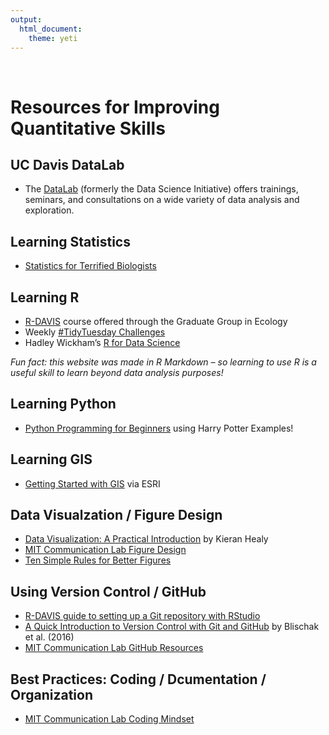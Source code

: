 ```yaml
---
output: 
  html_document:
    theme: yeti
---
```

<br>


# **Resources for Improving Quantitative Skills**

## UC Davis DataLab
* The [DataLab](https://datalab.ucdavis.edu/about/) (formerly the Data Science Initiative) offers trainings, seminars, and consultations on a wide variety of data analysis and exploration. 

## Learning Statistics
* [Statistics for Terrified Biologists](http://mtvernon.wsu.edu/wp-content/uploads/2016/12/Statistics_for_Terrified_Biologists.pdf)

## Learning R
* [R-DAVIS](https://gge-ucd.github.io/R-DAVIS/index.html) course offered through the Graduate Group in Ecology
* Weekly [#TidyTuesday Challenges](https://github.com/rfordatascience/tidytuesday)
* Hadley Wickham's [R for Data Science](https://r4ds.had.co.nz/index.html)

*Fun fact: this website was made in R Markdown -- so learning to use R is a useful skill to learn beyond data analysis purposes!* 

## Learning Python
* [Python Programming for Beginners](https://outschool.com/classes/python-programming-for-beginners-harry-potter-sorting-hat-edition-rlPpH2mv?sectionUid=7a556d9f-7718-4bf4-a142-cd61c88550fb&fbclid=IwAR3_e5WJqoUqRD5TKIwuLmUaZGQdv8oHOjFmQ5xmLW9TMPfeyb2yI3oXNrs#abk7wme1xh) using Harry Potter Examples!

## Learning GIS
* [Getting Started with GIS](https://www.esri.com/training/catalog/57630434851d31e02a43ef28/getting-started-with-gis/#!) via ESRI

## Data Visualzation / Figure Design
* [Data Visualization: A Practical Introduction](https://socviz.co/gettingstarted.html#work-in-plain-text-using-rmarkdown) by Kieran Healy
* [MIT Communication Lab Figure Design](https://mitcommlab.mit.edu/be/commkit/figure-design/)
* [Ten Simple Rules for Better Figures](https://journals.plos.org/ploscompbiol/article?id=10.1371/journal.pcbi.1003833)

## Using Version Control / GitHub
* [R-DAVIS guide to setting up a Git repository with RStudio](https://gge-ucd.github.io/R-DAVIS/setting_up_git.html)
* [A Quick Introduction to Version Control with Git and GitHub](https://journals.plos.org/ploscompbiol/article?id=10.1371/journal.pcbi.1004668) by Blischak et al. (2016)
* [MIT Communication Lab GitHub Resources](https://mitcommlab.mit.edu/be/commkit/github-resources/)

## Best Practices: Coding / Dcumentation / Organization
* [MIT Communication Lab Coding Mindset](https://mitcommlab.mit.edu/be/commkit/best-practices-for-coding-organization-and-documentation/)